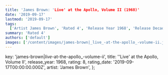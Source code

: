 ```yaml
---
title: 'James Brown: 'Live' at the Apollo, Volume II (1968)'
date: '2019-09-17'
lastmod: '2019-09-17'
tags:
  ['Artist James Brown', 'Rated 4', 'Release Year 1968', 'Release Decade 1960']
summary: 'Rated 4'
authors: ['default']
images: ['/content/images/james-brown|_live_-at-the-apollo_-volume-ii.jpg']
---
```


  key: 'james-brown|_live_-at-the-apollo_-volume-ii',
  title: ''Live' at the Apollo, Volume II',
  release_year: 1968,
  rating: 8,
  rating_date: '2019-09-17T00:00:00.000Z',
  artist: 'James Brown',
};

<MusicRating data={data} />
